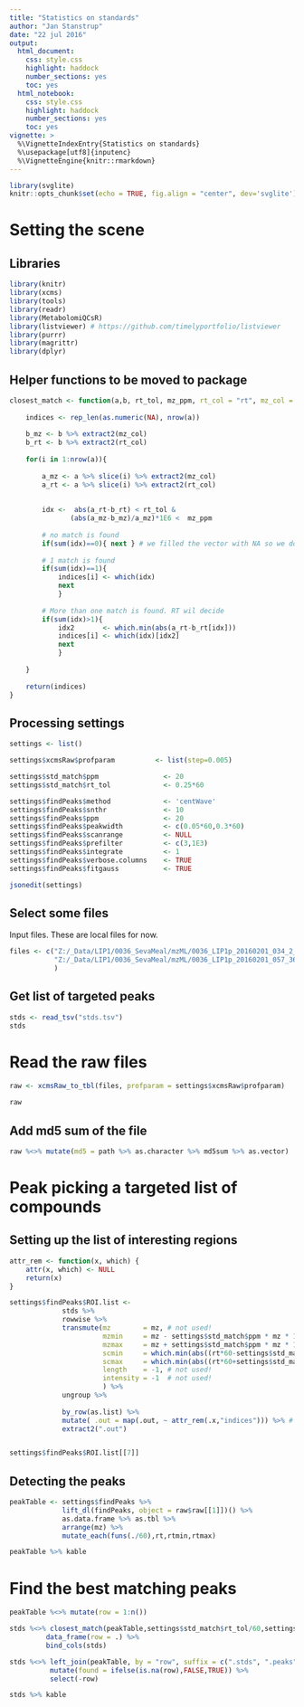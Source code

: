 ```yaml
---
title: "Statistics on standards"
author: "Jan Stanstrup"
date: "22 jul 2016"
output:
  html_document:
    css: style.css
    highlight: haddock
    number_sections: yes
    toc: yes
  html_notebook:
    css: style.css
    highlight: haddock
    number_sections: yes
    toc: yes
vignette: >
  %\VignetteIndexEntry{Statistics on standards} 
  %\usepackage[utf8]{inputenc} 
  %\VignetteEngine{knitr::rmarkdown}
---
```


```r
library(svglite)
knitr::opts_chunk$set(echo = TRUE, fig.align = "center", dev='svglite')
```



<style>
pre code, pre, code {
  white-space: pre !important;
  overflow-x: scroll !important;
  word-break: keep-all;
  word-wrap: initial; 
}
</style>



# Setting the scene

## Libraries

```r
library(knitr)
library(xcms)
library(tools)
library(readr)
library(MetabolomiQCsR)
library(listviewer) # https://github.com/timelyportfolio/listviewer
library(purrr)
library(magrittr)
library(dplyr)
```

## Helper functions to be moved to package
```r
closest_match <- function(a,b, rt_tol, mz_ppm, rt_col = "rt", mz_col = "mz"){
    
    indices <- rep_len(as.numeric(NA), nrow(a))
    
    b_mz <- b %>% extract2(mz_col)
    b_rt <- b %>% extract2(rt_col)
        
    for(i in 1:nrow(a)){
        
        a_mz <- a %>% slice(i) %>% extract2(mz_col)
        a_rt <- a %>% slice(i) %>% extract2(rt_col)
        
        
        idx <-  abs(a_rt-b_rt) < rt_tol & 
               (abs(a_mz-b_mz)/a_mz)*1E6 <  mz_ppm
        
        # no match is found
        if(sum(idx)==0){ next } # we filled the vector with NA so we don't need to do anyting
        
        # 1 match is found
        if(sum(idx)==1){
            indices[i] <- which(idx) 
            next
            }
        
        # More than one match is found. RT wil decide
        if(sum(idx)>1){
            idx2       <- which.min(abs(a_rt-b_rt[idx]))
            indices[i] <- which(idx)[idx2]
            next
            }
            
    }
    
    return(indices)
}


```

## Processing settings
```r
settings <- list()

settings$xcmsRaw$profparam          <- list(step=0.005)

settings$std_match$ppm                <- 20
settings$std_match$rt_tol             <- 0.25*60

settings$findPeaks$method             <- 'centWave'
settings$findPeaks$snthr              <- 10
settings$findPeaks$ppm                <- 20
settings$findPeaks$peakwidth          <- c(0.05*60,0.3*60)
settings$findPeaks$scanrange          <- NULL
settings$findPeaks$prefilter          <- c(3,1E3)
settings$findPeaks$integrate          <- 1
settings$findPeaks$verbose.columns    <- TRUE
settings$findPeaks$fitgauss           <- TRUE

jsonedit(settings)
```


## Select some files
Input files. These are local files for now.

```r
files <- c("Z:/_Data/LIP1/0036_SevaMeal/mzML/0036_LIP1p_20160201_034_2_1_1.mzML",
           "Z:/_Data/LIP1/0036_SevaMeal/mzML/0036_LIP1p_20160201_057_36_1_1.mzML"
           )
```



## Get list of targeted peaks
```r
stds <- read_tsv("stds.tsv")
stds
```


# Read the raw files

```r
raw <- xcmsRaw_to_tbl(files, profparam = settings$xcmsRaw$profparam)

raw
```

## Add md5 sum of the file
```r
raw %<>% mutate(md5 = path %>% as.character %>% md5sum %>% as.vector)
```


    

# Peak picking a targeted list of compounds

## Setting up the list of interesting regions

```r

attr_rem <- function(x, which) {
    attr(x, which) <- NULL
    return(x)
}

settings$findPeaks$ROI.list <-   
             stds %>% 
             rowwise %>% 
             transmute(mz        = mz, # not used!
                       mzmin     = mz - settings$std_match$ppm * mz * 1E-6, 
                       mzmax     = mz + settings$std_match$ppm * mz * 1E-6,
                       scmin     = which.min(abs((rt*60-settings$std_match$rt_tol)-raw$raw[[1]]@scantime)),
                       scmax     = which.min(abs((rt*60+settings$std_match$rt_tol)-raw$raw[[1]]@scantime)),
                       length    = -1, # not used!
                       intensity = -1  # not used!
                       ) %>%
             ungroup %>% 
        
             by_row(as.list) %>% 
             mutate( .out = map(.out, ~ attr_rem(.x,"indices"))) %>% # we get some indices attribute. Dunno why. But lets remove it.
             extract2(".out")


settings$findPeaks$ROI.list[[7]]
```


## Detecting the peaks

```r

peakTable <- settings$findPeaks %>% 
             lift_dl(findPeaks, object = raw$raw[[1]])() %>% 
             as.data.frame %>% as.tbl %>% 
             arrange(mz) %>% 
             mutate_each(funs(./60),rt,rtmin,rtmax)

peakTable %>% kable
```


# Find the best matching peaks

```r
peakTable %<>% mutate(row = 1:n())

stds %<>% closest_match(peakTable,settings$std_match$rt_tol/60,settings$std_match$ppm) %>% 
         data_frame(row = .) %>% 
         bind_cols(stds)

stds %<>% left_join(peakTable, by = "row", suffix = c(".stds", ".peaks")) %>% 
          mutate(found = ifelse(is.na(row),FALSE,TRUE)) %>% 
          select(-row)

stds %>% kable
```

